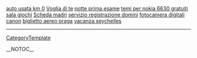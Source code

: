 <a href= http://auto-usata-km-0.lavor0.info >auto usata km 0</a>   <a href= http://vog1ia.myblue.cc/index.html >Voglia di te</a>   <a href= http://notte-prima-esame.lavor0.info >notte prima esame</a>   <a href= http://temi-per-nokia-6630-gratuiti.eccellente.info >temi per nokia 6630 gratuiti</a>   <a href= http://sala-giochi.fredd0.info >sala giochi</a>   <a href= http://domestic0.myblue.cc/index.html >Scheda madri</a>   <a href= http://servizio-registrazione-domini.eccellente.info >servizio registrazione domini</a>   <a href= http://ecce1lente.myblue.cc/fotocamera_digitali.html >fotocamera digitali canon</a>   <a href= http://vog1ia.myblue.cc/biglietto_aeri.html >biglietto aereo praga</a>   <a href= http://ecce1lente.myblue.cc/index.html >vacanza seychelles</a>
----
[[CategoryTemplate]]

__NOTOC__